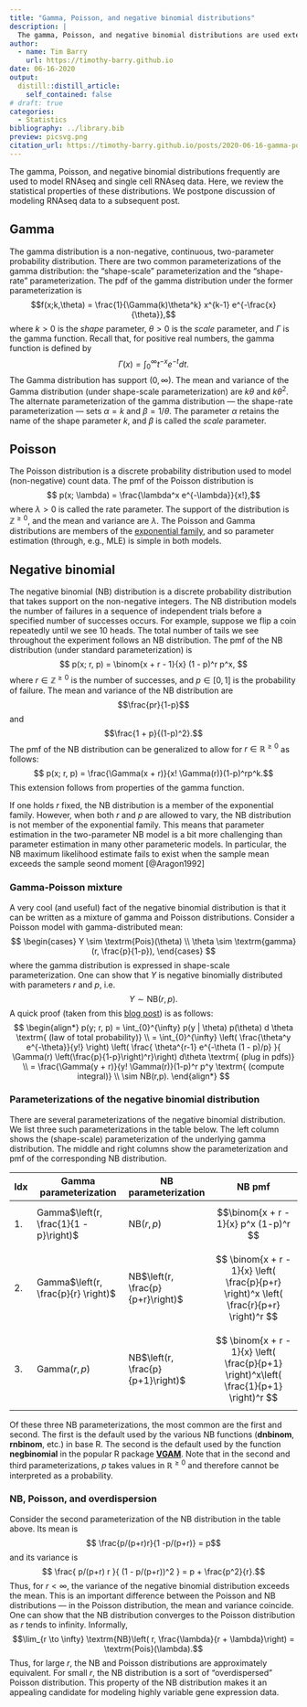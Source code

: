 ```yaml
---
title: "Gamma, Poisson, and negative binomial distributions"
description: |
  The gamma, Poisson, and negative binomial distributions are used extensively in genomics. In this post we review these distributions and their connections to one another. We also cover the various (and somewhat confusing) parameterizations of these distributions. 
author:
  - name: Tim Barry
    url: https://timothy-barry.github.io
date: 06-16-2020
output:
  distill::distill_article:
    self_contained: false
# draft: true
categories:
  - Statistics
bibliography: ../library.bib
preview: picsvg.png
citation_url: https://timothy-barry.github.io/posts/2020-06-16-gamma-poisson-nb/
---
```


The gamma, Poisson, and negative binomial distributions frequently are used to model RNAseq and single cell RNAseq data. Here, we review the statistical properties of these distributions. We postpone discussion of modeling RNAseq data to a subsequent post.

## Gamma

The gamma distribution is a non-negative, continuous, two-parameter probability distribution. There are two common parameterizations of the gamma distribution: the "shape-scale" parameterization and the "shape-rate" parameterization. The pdf of the gamma distribution under the former parameterization is
$$f(x;k,\theta) = \frac{1}{\Gamma(k)\theta^k} x^{k-1} e^{-\frac{x}{\theta}},$$ where $k > 0$ is the *shape* parameter, $\theta > 0$ is the *scale* parameter, and $\Gamma$ is the gamma function. Recall that, for positive real numbers, the gamma function is defined by
$$ \Gamma(x) = \int_{0}^\infty t^{-x}e^{-t} dt.$$ The Gamma distribution has support $(0,\infty)$. The mean and variance of the Gamma distribution (under shape-scale parameterization) are $k\theta$ and $k\theta^2$. The alternate parameterization of the gamma distribution --- the shape-rate parameterization --- sets $\alpha = k$ and $\beta = 1/\theta$. The parameter $\alpha$ retains the name of the shape parameter $k$, and $\beta$ is called the *scale* parameter.

## Poisson

The Poisson distribution is a discrete probability distribution used to model (non-negative) count data. The pmf of the Poisson distribution is
$$ p(x; \lambda) = \frac{\lambda^x e^{-\lambda}}{x!},$$ where $\lambda > 0$ is called the rate parameter. The support of the distribution is $\mathbb{Z}^{\geq 0}$, and the mean and variance are $\lambda$. The Poisson and Gamma distributions are members of the [exponential family](https://en.wikipedia.org/wiki/Exponential_family), and so parameter estimation (through, e.g., MLE) is simple in both models.

## Negative binomial

The negative binomial (NB) distribution is a discrete probability distribution that takes support on the non-negative integers. The NB distribution models the number of failures in a sequence of independent trials before a specified number of successes occurs. For example, suppose we flip a coin repeatedly until we see 10 heads. The total number of tails we see throughout the experiment follows an NB distribution. The pmf of the NB distribution (under standard parameterization) is
$$ p(x; r, p) = \binom{x + r - 1}{x} (1 - p)^r p^x, $$ where $r \in \mathbb{Z}^{\geq 0}$ is the number of successes, and $p \in [0,1]$ is the probability of failure. The mean and variance of the NB distribution are $$\frac{pr}{1-p}$$ and $$\frac{1 + p}{(1-p)^2}.$$ The pmf of the NB distribution can be generalized to allow for $r \in \mathbb{R}^{\geq 0}$ as follows:
$$ p(x; r, p) = \frac{\Gamma(x + r)}{x! \Gamma(r)}(1-p)^rp^k.$$
This extension follows from properties of the gamma function.

If one holds $r$ fixed, the NB distribution is a member of the exponential family. However, when both $r$ and $p$ are allowed to vary, the NB distribution is not member of the exponential family. This means that parameter estimation in the two-parameter NB model is a bit more challenging than parameter estimation in many other parameteric models. In particular, the NB maximum likelihood estimate fails to exist when the sample mean exceeds the sample seond moment [@Aragon1992]

### Gamma-Poisson mixture

A very cool (and useful) fact of the negative binomial distribution is that it can be written as a mixture of gamma and Poisson distributions. Consider a Poisson model with gamma-distributed mean:
$$
\begin{cases}
Y \sim \textrm{Pois}(\theta) \\
\theta \sim \textrm{gamma}(r, \frac{p}{1-p}),
\end{cases}
$$ where the gamma distribution is expressed in shape-scale parameterization. One can show that $Y$ is negative binomially distributed with parameters $r$ and $p$, i.e.
$$ Y \sim \textrm{NB}(r,p).$$ A quick proof (taken from this [blog post](https://gregorygundersen.com/blog/2019/09/16/poisson-gamma-nb/)) is as follows:
$$
\begin{align*}
p(y; r, p) = \int_{0}^{\infty} p(y | \theta) p(\theta) d \theta \textrm{ (law of total probability)} \\
= \int_{0}^{\infty} \left( \frac{\theta^y e^{-\theta}}{y!} \right) \left( \frac{ \theta^{r-1} e^{-\theta (1 - p)/p} }{ \Gamma(r) \left(\frac{p}{1-p}\right)^r}\right) d\theta \textrm{ (plug in pdfs)} 
\\ = \frac{\Gamma(y + r)}{y! \Gamma(r)}(1-p)^r p^y \textrm{ (compute integral)} \\ \sim NB(r,p).
\end{align*}
$$

### Parameterizations of the negative binomial distribution

There are several parameterizations of the negative binomial distribution. We list three such parameterizations in the table below. The left column shows the (shape-scale) parameterization of the underlying gamma distribution. The middle and right columns show the parameterization and pmf of the corresponding NB distribution.

|Idx| Gamma parameterization                 | NB parameterization               | NB pmf                                    |
|-| -------------------------------------- |---------------------------------- | ----------------------------------------- |
|1. | Gamma$\left(r, \frac{1}{1 - p}\right)$ | NB$\left(r,p\right)$              | $$\binom{x + r - 1}{x} p^x (1-p)^r $$     |
|2. | Gamma$\left(r, \frac{p}{r} \right)$    | NB$\left(r, \frac{p}{p+r}\right)$ | $$ \binom{x + r - 1}{x} \left( \frac{p}{p+r} \right)^x \left( \frac{r}{p+r} \right)^r  $$                                       |
| 3.| Gamma$\left(r, p \right)$              | NB$\left(r, \frac{p}{p+1}\right)$ | $$ \binom{x + r - 1}{x} \left( \frac{p}{p+1} \right)^x\left( \frac{1}{p+1} \right)^r $$ |

Of these three NB parameterizations, the most common are the first and second. The first is the default used by the various NB functions (**dnbinom**, **rnbinom**, etc.) in base R. The second is the default used by the function **negbinomial** in the popular R package **[VGAM](https://cran.r-project.org/web/packages/VGAM/index.html)**. Note that in the second and third parameterizations, $p$ takes values in $\mathbb{R}^{\geq 0}$ and therefore cannot be interpreted as a probability.

### NB, Poisson, and overdispersion

Consider the second parameterization of the NB distribution in the table above. Its mean is
$$ \frac{p/(p+r)r}{1 -p/(p+r)} = p$$ and its variance is
$$ \frac{ p/(p+r) r }{ (1 - p/(p+r))^2 } = p + \frac{p^2}{r}.$$
Thus, for $r < \infty$, the variance of the negative binomial distribution exceeds the mean. This is an important difference between the Poisson and NB distributions --- in the Poisson distribution, the mean and variance coincide. One can show that the NB distribution converges to the Poisson distribution as $r$ tends to infinity. Informally,
$$\lim_{r \to \infty} \textrm{NB}\left( r, \frac{\lambda}{r + \lambda}\right) = \textrm{Pois}(\lambda).$$ Thus, for large $r$, the NB and Poisson distributions are approximately equivalent. For small $r$, the NB distribution is a sort of "overdispersed" Poisson distribution. This property of the NB distribution makes it an appealing candidate for modeling highly variable gene expression data.